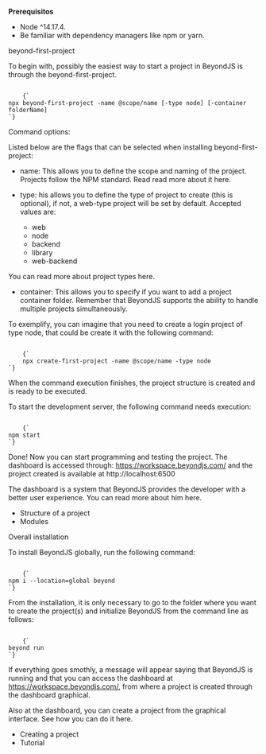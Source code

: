 
<Title>Comienzo rápido</Title>

**Prerequisitos**

-   Node ^14.17.4.
-   Be familiar with dependency managers like npm or yarn.

<SubTitle>beyond-first-project</SubTitle>

To begin with, possibly the easiest way to start a project in BeyondJS is through the beyond-first-project.

<Code>
	{`
npx beyond-first-project -name @scope/name [-type node] [-container folderName]
`}
</Code>

Command options:

Listed below are the flags that can be selected when installing beyond-first-project:

-   name: This allows you to define the scope and naming of the project. Projects follow the NPM standard. Read read more about it <Link to="/docs/intro#projects">here.</Link>
-   type: his allows you to define the type of project to create (this is optional), if not, a web-type project will be set by default. Accepted values ​​are:

    -   web
    -   node
    -   backend
    -   library
    -   web-backend

You can read more about project types <Link to="/docs/projects/types">here.</Link>

-   container: This allows you to specify if you want to add a project container folder. Remember that BeyondJS supports the ability to handle multiple projects simultaneously.

To exemplify, you can imagine that you need to create a login project of type node, that could be create it with the following command:

<Code>
	{`
    npx create-first-project -name @scope/name -type node
`}
</Code>

When the command execution finishes, the project structure is created and is ready to be executed.

To start the development server, the following command needs execution:

<Code>
	{`
npm start
`}
</Code>

Done! Now you can start programming and testing the project. The dashboard is accessed through: <ELink to="https://workspace.beyondjs.com/">https://workspace.beyondjs.com/</ELink> and the project created is available at <ELink to="http://localhost:6500">http://localhost:6500</ELink>

The dashboard is a system that BeyondJS provides the developer with a better user experience. You can read more about him <Link to="/docs/dashboard">here.</Link>

-   <Link to="/docs/projects/structure">Structure of a project</Link>
-   <Link to="/docs/modules/intro">Modules</Link>

<SubTitle>Overall installation</SubTitle>

To install BeyondJS globally, run the following command:

<Code>
	{`
npm i --location=global beyond
`}
</Code>

From the installation, it is only necessary to go to the folder where you want to create the project(s) and initialize BeyondJS from the command line as follows:

<Code>
	{`
beyond run
`}
</Code>

If everything goes smothly, a message will appear saying that BeyondJS is running and that you can access the dashboard at <ELink to="https://workspace.beyondjs.com/">https://workspace.beyondjs.com/</ELink>, from where a project is created through the dashboard graphical.

Also at the dashboard, you can create a project from the graphical interface. See how you can do it <Link to="/docs/projects/create">here.</Link>

-   <Link to="/docs/project/create">Creating a project</Link>
-   <Link to="/docs/tutorial/web">Tutorial</Link>
